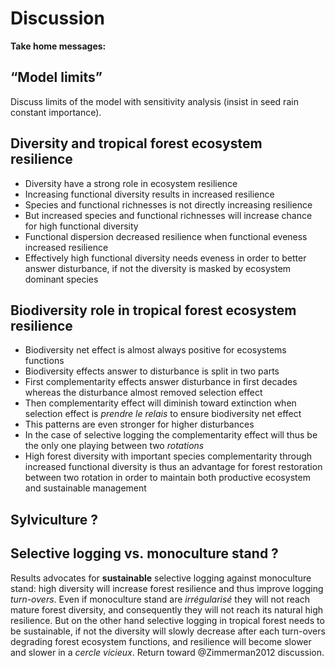 # Discussion

**Take home messages:**

## "Model limits"

Discuss limits of the model with sensitivity analysis (insist in seed rain constant importance).

## Diversity and tropical forest ecosystem resilience

* Diversity have a strong role in ecosystem resilience
* Increasing functional diversity results in increased resilience
* Species and functional richnesses is not directly increasing resilience
* But increased species and functional richnesses will increase chance for high functional diversity
* Functional dispersion decreased resilience when functional eveness increased resilience
* Effectively high functional diversity needs eveness in order to better answer disturbance, if not the diversity is masked by ecosystem dominant species

## Biodiversity role in tropical forest ecosystem resilience

* Biodiversity net effect is almost always positive for ecosystems functions
* Biodiversity effects answer to disturbance is split in two parts
* First complementarity effects answer disturbance in first decades whereas the disturbance almost removed selection effect
* Then complementarity effect will diminish toward extinction when selection effect is *prendre le relais* to ensure biodiversity net effect
* This patterns are even stronger for higher disturbances
* In the case of selective logging the complementarity effect will thus be the only one playing between two *rotations*
* High forest diversity with important species complementarity through increased functional diversity is thus an advantage for forest restoration between two rotation in order to maintain both productive ecosystem and sustainable management

## Sylviculture ?

## Selective logging vs. monoculture stand ?

Results advocates for **sustainable** selective logging against monoculture stand: high diversity will increase forest resilience and thus improve logging *turn-overs*. Even if monoculture stand are *irrégularisé* they will not reach mature forest diversity, and consequently they will not reach its natural high resilience. But on the other hand selective logging in tropical forest needs to be sustainable, if not the diversity will slowly decrease after each turn-overs degrading forest ecosystem functions, and resilience will become slower and slower in a *cercle vicieux*. Return toward @Zimmerman2012  discussion.